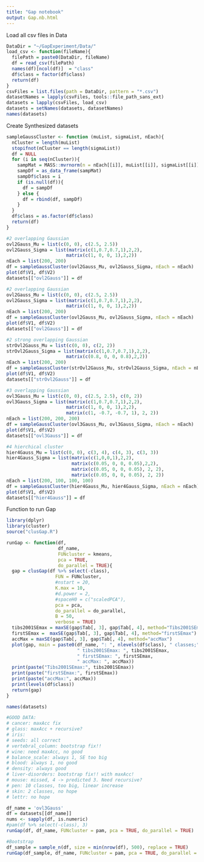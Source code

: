 ```yaml
---
title: "Gap notebook"
output: Gap.nb.html
---
```

Load all csv files in Data

```r
DataDir = "~/GapExperiment/Data/"
load_csv <- function(fileName){
  filePath = paste0(DataDir, fileName)
  df = read_csv(filePath)
  names(df)[ncol(df)]  = "class"
  df$class = factor(df$class)
  return(df)
}
csvFiles = list.files(path = DataDir, pattern = "*.csv")
datasetNames = lapply(csvFiles, tools::file_path_sans_ext)
datasets = lapply(csvFiles, load_csv)
datasets = setNames(datasets, datasetNames)
names(datasets)
```
Create Synthesized datasets
```r
sampleGaussCluster <- function (muList, sigmaList, nEach){
  nCluster = length(muList)
  stopifnot(nCluster == length(sigmaList))
  df = NULL
  for (i in seq(nCluster)){
    sampMat = MASS::mvrnorm(n = nEach[[i]], muList[[i]], sigmaList[[i]])
    sampDf = as_data_frame(sampMat)
    sampDf$class = i
    if (is.null(df)){
      df = sampDf
    } else {
      df = rbind(df, sampDf)
    }
  }
  df$class = as.factor(df$class)
  return(df)
}

#2 overlapping Gaussian
ovl2Gauss_Mu = list(c(0, 0), c(2.5, 2.5))
ovl2Gauss_Sigma = list(matrix(c(1,0.7,0.7,1),2,2), 
                      matrix(c(1, 0, 0, 1),2,2))
nEach = list(200, 200)
df = sampleGaussCluster(ovl2Gauss_Mu, ovl2Gauss_Sigma, nEach = nEach)
plot(df$V1, df$V2)
datasets[["ovl2Gauss"]] = df

#2 overlapping Gaussian
ovl2Gauss_Mu = list(c(0, 0), c(2.5, 2.5))
ovl2Gauss_Sigma = list(matrix(c(1,0.7,0.7,1),2,2), 
                      matrix(c(1, 0, 0, 1),2,2))
nEach = list(200, 200)
df = sampleGaussCluster(ovl2Gauss_Mu, ovl2Gauss_Sigma, nEach = nEach)
plot(df$V1, df$V2)
datasets[["ovl2Gauss"]] = df

#2 strong overlapping Gaussian
strOvl2Gauss_Mu = list(c(0, 0), c(2, 2))
strOvl2Gauss_Sigma = list(matrix(c(1,0.7,0.7,1),2,2), 
                      matrix(c(0.8, 0, 0, 0.8),2,2))
nEach = list(200, 200)
df = sampleGaussCluster(strOvl2Gauss_Mu, strOvl2Gauss_Sigma, nEach = nEach)
plot(df$V1, df$V2)
datasets[["strOvl2Gauss"]] = df

#3 overlapping Gaussian
ovl3Gauss_Mu = list(c(0, 0), c(2.5, 2.5), c(0, 2))
ovl3Gauss_Sigma = list(matrix(c(1,0.7,0.7,1),2,2), 
                      matrix(c(1, 0, 0, 1),2,2),
                      matrix(c(1, -0.7, -0.7, 1), 2, 2))
nEach = list(200, 200, 200)
df = sampleGaussCluster(ovl3Gauss_Mu, ovl3Gauss_Sigma, nEach = nEach)
plot(df$V1, df$V2)
datasets[["ovl3Gauss"]] = df

#4 hierchical cluster
hier4Gauss_Mu = list(c(0, 0), c(3, 4), c(4, 3), c(3, 3))
hier4Gauss_Sigma = list(matrix(c(1,0,0,1),2,2), 
                        matrix(c(0.05, 0, 0, 0.05),2,2),
                        matrix(c(0.05, 0, 0, 0.05), 2, 2),
                        matrix(c(0.05, 0, 0, 0.05), 2, 2))
nEach = list(200, 100, 100, 100)
df = sampleGaussCluster(hier4Gauss_Mu, hier4Gauss_Sigma, nEach = nEach)
plot(df$V1, df$V2)
datasets[["hier4Gauss"]] = df

```

Function to run Gap
```r
library(dplyr)
library(cluster)
source("clusGap.R")

runGap <- function(df, 
                   df_name, 
                   FUNcluster = kmeans, 
                   pca = TRUE, 
                   do_parallel = TRUE){
  gap = clusGap(df %>% select(-class), 
                  FUN = FUNcluster, 
                  #nstart = 20, 
                  K.max = 10,
                  #d.power = 2,
                  #spaceH0 = c("scaledPCA"),
                  pca = pca,
                  do_parallel = do_parallel,
                  B = 50,
                  verbose = TRUE)
  tibs2001SEmax = maxSE(gap$Tab[, 3], gap$Tab[, 4], method="Tibs2001SEmax")
  firstSEmax =  maxSE(gap$Tab[, 3], gap$Tab[, 4], method="firstSEmax")
  accMax = maxSE(gap$Tab[, 3], gap$Tab[, 4], method="accMax")
  plot(gap, main = paste0(df_name, ": ", nlevels(df$class), " classes;", 
                          " tibs2001SEmax: ", tibs2001SEmax,
                          " firstSEmax: ", firstSEmax,
                          " accMax: ", accMax))
  print(paste("Tibs2001SEmax:", tibs2001SEmax))
  print(paste("firstSEmax:", firstSEmax))
  print(paste("accMax:", accMax))
  print(levels(df$class))
  return(gap)
}
```
```r
names(datasets)
```

```r
#GOOD DATA:
# cancer: maxAcc fix
# glass: maxAcc + recursive?
# iris: 
# seeds: all correct
# vertebral_column: bootstrap fix!!
# wine: need maxAcc, no good
# balance_scale: always 1, SE too big
# blood: always 1, no good
# density: always good
# liver-disorders: bootstrap fix!! with maxAcc!
# mouse: missed, 4 -> predicted 3. Need recursive?
# pen: 10 classes, too big, linear increase
# skin: 2 classes, no hope
# lettr: no hope

df_name = 'ovl3Gauss'
df = datasets[[df_name]]
nums <- sapply(df, is.numeric)
#pam(df %>% select(-class), 3)
runGap(df, df_name, FUNcluster = pam, pca = TRUE, do_parallel = TRUE)

#Bootstrap
df_sample = sample_n(df, size = min(nrow(df), 500), replace = TRUE)
runGap(df_sample, df_name, FUNcluster = pam, pca = TRUE, do_parallel = TRUE)
```
